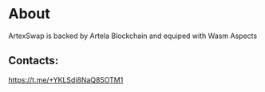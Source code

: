 # About

ArtexSwap is backed by Artela Blockchain and equiped with Wasm Aspects

## Contacts:

https://t.me/+YKLSdi8NaQ85OTM1

